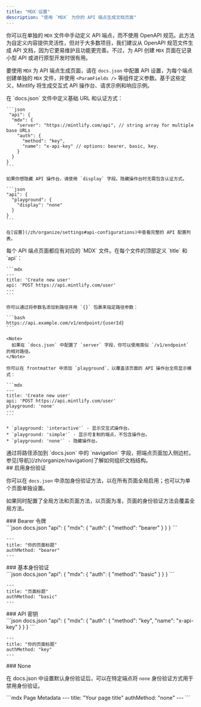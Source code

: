 ```yaml
---
title: "MDX 设置"
description: "使用 `MDX` 为你的 API 端点生成文档页面"
---
```


你可以在单独的 `MDX` 文件中手动定义 API 端点，而不使用 OpenAPI 规范。此方法为自定义内容提供灵活性，但对于大多数项目，我们建议从 OpenAPI 规范文件生成 API 文档，因为它更易维护且功能更完善。不过，为 API 创建 `MDX` 页面在记录小型 API 或进行原型开发时很有用。

要使用 `MDX` 为 API 端点生成页面，请在 `docs.json` 中配置 API 设置，为每个端点创建单独的 `MDX` 文件，并使用 `<ParamFields />` 等组件定义参数。基于这些定义，Mintlify 将生成交互式 API 操作台、请求示例和响应示例。

<Steps>
  <Step title="配置你的 API">
    在 `docs.json` 文件中定义基础 URL 和认证方式：

    ```json
     "api": {
      "mdx": {
        "server": "https://mintlify.com/api", // string array for multiple base URLs
        "auth": {
          "method": "key",
          "name": "x-api-key" // options: bearer, basic, key.
        }
      }
    }
    ```

    如果你想隐藏 API 操作台，请使用 `display` 字段。隐藏操作台时无需包含认证方式。

    ```json
    "api": {
      "playground": {
        "display": "none"
      }
    }
    ```

    在[设置](/zh/organize/settings#api-configurations)中查看完整的 API 配置列表。
  </Step>

  <Step title="创建端点页面">
    每个 API 端点页面都应有对应的 `MDX` 文件。在每个文件的顶部定义 `title` 和 `api`：

    ```mdx
    ---
    title: 'Create new user'
    api: 'POST https://api.mintlify.com/user'
    ---
    ```

    你可以通过将参数名添加到路径并用 `{}` 包裹来指定路径参数：

    ```bash
    https://api.example.com/v1/endpoint/{userId}
    ```

    <Note>
      如果在 `docs.json` 中配置了 `server` 字段，你可以使用类似 `/v1/endpoint` 的相对路径。
    </Note>

    你可以在 frontmatter 中添加 `playground`，以覆盖该页面的 API 操作台全局显示模式：

    ```mdx
    ---
    title: 'Create new user'
    api: 'POST https://api.mintlify.com/user'
    playground: 'none'
    ---
    ```

    * `playground: 'interactive'` - 显示交互式操作台。
    * `playground: 'simple'` - 显示可复制的端点，不包含操作台。
    * `playground: 'none'` - 隐藏操作台。
  </Step>

  <Step title="将端点添加到文档">
    通过将路径添加到 `docs.json` 中的 `navigation` 字段，把端点页面加入侧边栏。参见[导航](/zh/organize/navigation)了解如何组织文档结构。
  </Step>
</Steps>

<div id="enabling-authentication">
  ## 启用身份验证
</div>

你可以在 `docs.json` 中添加身份验证方法，以在所有页面全局启用；也可以为单个页面单独设置。

如果同时配置了全局方法和页面方法，以页面为准，页面的身份验证方法会覆盖全局方法。

<div id="bearer-token">
  ### Bearer 令牌
</div>

<CodeGroup>
  ```json docs.json
  "api": {
      "mdx": {
        "auth": {
          "method": "bearer"
        }
      }
  }
  ```

  ```mdx Page Metadata
  ---
  title: "你的页面标题"
  authMethod: "bearer"
  ---
  ```
</CodeGroup>

<div id="basic-authentication">
  ### 基本身份验证
</div>

<CodeGroup>
  ```json docs.json
  "api": {
      "mdx": {
        "auth": {
          "method": "basic"
        }
      }
  }
  ```

  ```mdx Page Metadata
  ---
  title: "页面标题"
  authMethod: "basic"
  ---
  ```
</CodeGroup>

<div id="api-key">
  ### API 密钥
</div>

<CodeGroup>
  ```json docs.json
  "api": {
      "mdx": {
        "auth": {
          "method": "key",
          "name": "x-api-key"
        }
      }
  }
  ```

  ```mdx Page Metadata
  ---
  title: "你的页面标题"
  authMethod: "key"
  ---
  ```
</CodeGroup>

<div id="none">
  ### None
</div>

在 docs.json 中设置默认身份验证后，可以在特定端点将 `none` 身份验证方式用于禁用身份验证。

<CodeGroup>
  ```mdx Page Metadata
  ---
  title: "Your page title"
  authMethod: "none"
  ---
  ```
</CodeGroup>